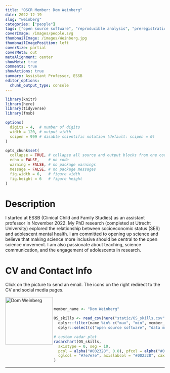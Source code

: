 ```yaml
---
title: "OSCR Member: Dom Weinberg"
date: 2022-12-19
slug: "weinberg"
categories: ["people"]
tags: ["open source software", "reproducible analysis", "preregistration", "school-essb"] # top 3 categories + unique + school
coverImage: /images/people.svg
thumbnailImage: /images/Weinberg.jpg
thumbnailImagePosition: left
coverSize: partial
coverMeta: out
metaAlignment: center
showMeta: true
comments: true
showActions: true
summary: Assistant Professor, ESSB
editor_options: 
  chunk_output_type: console
---
```


```r

library(knitr)
library(here)
library(tidyverse)
library(fmsb)

options(
  digits = 4,  # number of digits
  width = 120, # output width
  scipen = 999 # disable scientific notation (default: scipen = 0)
)

opts_chunk$set(
  collapse = TRUE, # collapse all source and output blocks from one code chunk into a single block
  echo = FALSE,    # no code
  warning = FALSE, # no package warnings
  message = FALSE, # no package messages
  fig.width = 6,   # figure width
  fig.height = 6   # figure height
)

```

# Description

I started at ESSB (Clinical Child and Family Studies) as an assistant professor in November 2022. My PhD research (completed at Utrecht University) explored the relationship between socioeconomic status (SES) and adolescent mental health. I am committed to opening up science and believe that making science more inclusive should be central to the open science movement. I am also passionate about teaching, science communication, and the engagement of adolescents in research.

# CV and Contact Info

Click on the picture to send an email. The icons on the right redirect to the CV and social media pages.

<!-- EMAIL -->
<p>
  <a href="mailto:weinberg@essb.eur.nl">
  <img border="0" alt="Dom Weinberg" src="/images/Weinberg.jpg" width="150" height="150" align="left">
  </a>
</p>

<!-- CV -->
<p align="center">
  <a href="https://drive.google.com/file/d/1j8IU9AwrwLSs0CHwrLl8hSYnmHWUIXz5/view?usp=sharing" class="fa fa-file fa-2x" style="color:#00B969;">
  </a>
</p>

<!-- TWITTER -->
<p align="center">
  <a href="https://twitter.com/domweinberg" class="fa fa-twitter fa-2x">
  </a>
</p>

<!-- ORCID -->
<p align="center">
  <a href="https://orcid.org/0000-0003-3422-9500" class="ai ai-orcid fa-2x" style="color:#000000;">
  </a>
</p>

<BR>

<!-- # Expertise -->

```r

member_name <- "Dom Weinberg"

OS_skills <- read_csv(here("static/OS_skills.csv")) %>%
  dplyr::filter(name %in% c("max", "min", member_name)) %>%
  dplyr::select(c("open source software", "data management", "data sharing", "reproducible analysis", "preregistration", "open access"))

# custom radar plot
radarchart(OS_skills,
  axistype = 0, seg = 10,
  pcol = alpha("#002328", 0.8), pfcol = alpha("#00B969", 0.6), plwd = 4, centerzero = TRUE, # polygon
  cglcol = "#7e7e7e", axislabcol = "#002328", caxislabels = seq(0, 10, 2), cglwd = 0.8 # grid
)

```

***


